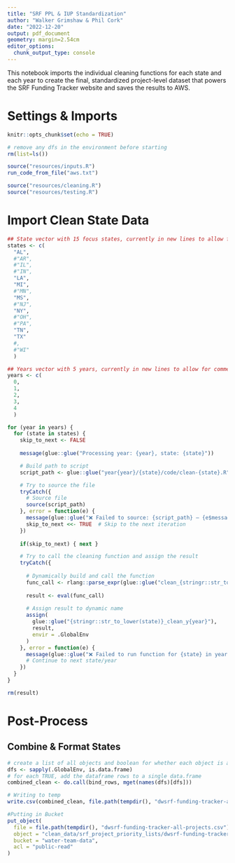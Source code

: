 ```yaml
---
title: "SRF PPL & IUP Standardization"
author: "Walker Grimshaw & Phil Cork"
date: "2022-12-20"
output: pdf_document
geometry: margin=2.54cm
editor_options: 
  chunk_output_type: console
---
```


This notebook imports the individual cleaning functions for each state and each year to create the final, standardized project-level dataset that powers the SRF Funding Tracker website and saves the results to AWS.

# Settings & Imports

```r
knitr::opts_chunk$set(echo = TRUE)

# remove any dfs in the environment before starting
rm(list=ls())

source("resources/inputs.R")
run_code_from_file("aws.txt")

source("resources/cleaning.R")
source("resources/testing.R")

```


# Import Clean State Data

```r

## State vector with 15 focus states, currently in new lines to allow for commenting out ----
states <- c(
  "AL", 
  #"AR",
  #"IL", 
  #"IN",   
  "LA",
  "MI", 
  #"MN", 
  "MS",
  #"NJ", 
  "NY", 
  #"OH", 
  #"PA",
  "TN", 
  "TX"
  #, 
  #"WI"
  )

## Years vector with 5 years, currently in new lines to allow for commenting out ----
years <- c(
  0,
  1,
  2,
  3,
  4
  )

for (year in years) {
  for (state in states) {
    skip_to_next <- FALSE
    
    message(glue::glue("Processing year: {year}, state: {state}"))

    # Build path to script
    script_path <- glue::glue("year{year}/{state}/code/clean-{state}.R")

    # Try to source the file
    tryCatch({
      # Source file
      source(script_path)
    }, error = function(e) {
      message(glue::glue("❌ Failed to source: {script_path} — {e$message}"))
      skip_to_next <<- TRUE  # Skip to the next iteration
    })
    
    if(skip_to_next) { next }  

    # Try to call the cleaning function and assign the result
    tryCatch({
      
      # Dynamically build and call the function
      func_call <- rlang::parse_expr(glue::glue("clean_{stringr::str_to_lower(state)}_y{year}()"))
      
      result <- eval(func_call)
      
      # Assign result to dynamic name
      assign(
        glue::glue("{stringr::str_to_lower(state)}_clean_y{year}"),
        result,
        envir = .GlobalEnv
      )
    }, error = function(e) {
      message(glue::glue("❌ Failed to run function for {state} in year {year} — {e$message}"))
      # Continue to next state/year
    })
  }
}

rm(result)

```

# Post-Process

## Combine & Format States

```r
# create a list of all objects and boolean for whether each object is a dataframe
dfs <- sapply(.GlobalEnv, is.data.frame) 
# for each TRUE, add the dataframe rows to a single data.frame
combined_clean <- do.call(bind_rows, mget(names(dfs)[dfs]))

```

```r

# Writing to temp
write.csv(combined_clean, file.path(tempdir(), "dwsrf-funding-tracker-all-projects.csv"), row.names = FALSE)

#Putting in Bucket
put_object(
  file = file.path(tempdir(), "dwsrf-funding-tracker-all-projects.csv"),
  object = "clean_data/srf_project_priority_lists/dwsrf-funding-tracker-all-projects.csv",
  bucket = "water-team-data",
  acl = "public-read"
)
```
